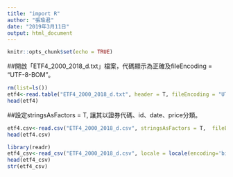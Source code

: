 ```yaml
---
title: "import R"
author: "張瑜君"
date: "2019年3月11日"
output: html_document
---
```


```r
knitr::opts_chunk$set(echo = TRUE)
```
##開啟「ETF4_2000_2018_d.txt」檔案，代碼顯示為正確及fileEncoding = "UTF-8-BOM"。
```r
rm(list=ls())
etf4<-read.table("ETF4_2000_2018_d.txt", header = T, fileEncoding = "UTF-8-BOM")
head(etf4)
```
##設定stringsAsFactors = T, 讓其以證券代碼、id、date、price分類。
```r
etf4.csv<-read.csv("ETF4_2000_2018_d.csv", stringsAsFactors = T,  fileEncoding='big5', colClasses = c("證券代碼"="character",'id', 'date', 'price'))
head(etf4.csv)
```

```r
library(readr)
etf4_csv<-read_csv("ETF4_2000_2018_d.csv", locale = locale(encoding='big5'))
head(etf4_csv)
str(etf4_csv)
```





